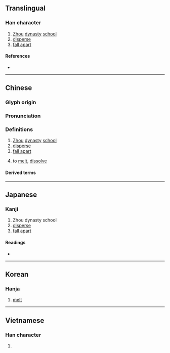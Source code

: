 {{character info/new}}
==Translingual==

===Han character===
{{Han char|rn=85|rad=水|as=05|sn=8|four=39150|canj=EFQ|ids=⿰氵半}}

# [[Zhou]] [[dynasty]] [[school]]
# [[disperse]]
# [[fall apart]]

====References====
* {{Han ref|kx=0618.120|dkj=17323|dj=1013.080|hdz=31593.040|uh=6CEE|ud=27886|bh=CCF1|bd=52465}}

----

==Chinese==
{{zh-forms}}

===Glyph origin===
{{Han etym}}

===Pronunciation===
{{zh-pron
|m=pàn
|c=pun3
|mc=y
|oc=y
|ma=
|cat=n,v
}}

===Definitions===
{{zh-hanzi}}

# [[Zhou]] [[dynasty]] [[school]]
# [[disperse]]
# [[fall apart]]
# {{lb|zh|literary}} to [[melt]], [[dissolve]]

====Derived terms====
{{zh-der|冰泮|入泮|泮水|泮渙|泮池|瓦解冰泮|游泮|泮汗|泮宮}}

----

==Japanese==

===Kanji===
{{ja-kanji|grade=|rs=水05}}

# Zhou dynasty school
# [[disperse]]
# [[fall apart]]

====Readings====
* {{ja-readings|on=[[はん]] (han)|kun=[[わかつ]] (wakatsu)}}

----

==Korean==

===Hanja===
{{ko-hanja|hangeul=반|eumhun=|rv=ban|mr=pan|y=pan}}

# [[melt]]

----

==Vietnamese==

===Han character===
{{vi-hantu|[[bợn]], [[bẩn]], [[bận]], [[phán]]|rs=水05}}

# {{rfdef|vi|sort=水05}}